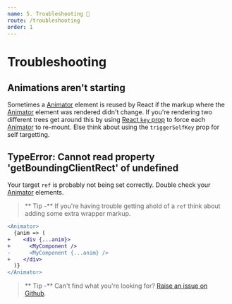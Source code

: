 ```yaml
---
name: 5. Troubleshooting 🤔
route: /troubleshooting
order: 1
---
```


# Troubleshooting

## Animations aren't starting

Sometimes a [Animator](/animator) element is reused by React if the markup where the [Animator](/animator) element was rendered didn't change.
If you're rendering two different trees get around this by using [React `key` prop](https://reactjs.org/docs/lists-and-keys.html#keys) to force each [Animator](/animator) to re-mount.
Else think about using the `triggerSelfKey` prop for self targetting.

## TypeError: Cannot read property 'getBoundingClientRect' of undefined

Your target `ref` is probably not being set correctly.
Double check your [Animator](/animator) elements.

> ** Tip -** If you're having trouble getting ahold of a `ref` think about adding some extra wrapper markup.

```diff
<Animator>
  {anim => (
+    <div {...anim}>
+      <MyComponent />
-      <MyComponent {...anim} />
+    </div>
  )}
</Animator>
```

> ** Tip -** Can't find what you're looking for? [Raise an issue on Github](https://github.com/madou/element-motion/issues/new).

